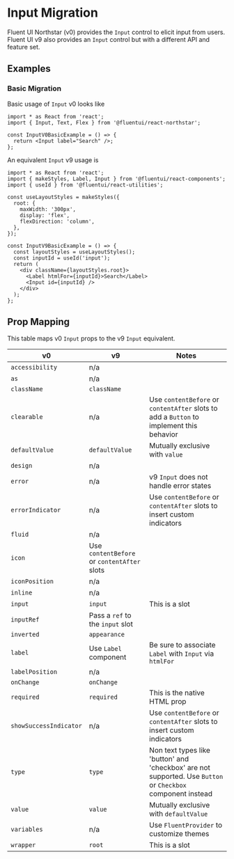 
<Meta title="Concepts/Migration/from v0/Components/Input Migration" />

# Input Migration

Fluent UI Northstar (v0) provides the `Input` control to elicit input from users. Fluent UI v9 also provides an `Input` control but with a different API and feature set.

## Examples

### Basic Migration

Basic usage of `Input` v0 looks like

```tsx
import * as React from 'react';
import { Input, Text, Flex } from '@fluentui/react-northstar';

const InputV0BasicExample = () => {
  return <Input label="Search" />;
};
```

An equivalent `Input` v9 usage is

```tsx
import * as React from 'react';
import { makeStyles, Label, Input } from '@fluentui/react-components';
import { useId } from '@fluentui/react-utilities';

const useLayoutStyles = makeStyles({
  root: {
    maxWidth: '300px',
    display: 'flex',
    flexDirection: 'column',
  },
});

const InputV9BasicExample = () => {
  const layoutStyles = useLayoutStyles();
  const inputId = useId('input');
  return (
    <div className={layoutStyles.root}>
      <Label htmlFor={inputId}>Search</Label>
      <Input id={inputId} />
    </div>
  );
};
```

## Prop Mapping

This table maps v0 `Input` props to the v9 `Input` equivalent.

| v0                     | v9                                          | Notes                                                                                                       |
| ---------------------- | ------------------------------------------- | ----------------------------------------------------------------------------------------------------------- |
| `accessibility`        | n/a                                         |                                                                                                             |
| `as`                   | n/a                                         |                                                                                                             |
| `className`            | `className`                                 |                                                                                                             |
| `clearable`            | n/a                                         | Use `contentBefore` or `contentAfter` slots to add a `Button` to implement this behavior                    |
| `defaultValue`         | `defaultValue`                              | Mutually exclusive with `value`                                                                             |
| `design`               | n/a                                         |                                                                                                             |
| `error`                | n/a                                         | v9 `Input` does not handle error states                                                                     |
| `errorIndicator`       | n/a                                         | Use `contentBefore` or `contentAfter` slots to insert custom indicators                                     |
| `fluid`                | n/a                                         |                                                                                                             |
| `icon`                 | Use `contentBefore` or `contentAfter` slots |                                                                                                             |
| `iconPosition`         | n/a                                         |                                                                                                             |
| `inline`               | n/a                                         |                                                                                                             |
| `input`                | `input`                                     | This is a slot                                                                                              |
| `inputRef`             | Pass a `ref` to the `input` slot            |                                                                                                             |
| `inverted`             | `appearance`                                |                                                                                                             |
| `label`                | Use `Label` component                       | Be sure to associate `Label` with `Input` via `htmlFor`                                                     |
| `labelPosition`        | n/a                                         |                                                                                                             |
| `onChange`             | `onChange`                                  |                                                                                                             |
| `required`             | `required`                                  | This is the native HTML prop                                                                                |
| `showSuccessIndicator` | n/a                                         | Use `contentBefore` or `contentAfter` slots to insert custom indicators                                     |
| `type`                 | `type`                                      | Non text types like 'button' and 'checkbox' are not supported. Use `Button` or `Checkbox` component instead |
| `value`                | `value`                                     | Mutually exclusive with `defaultValue`                                                                      |
| `variables`            | n/a                                         | Use `FluentProvider` to customize themes                                                                    |
| `wrapper`              | `root`                                      | This is a slot                                                                                              |

